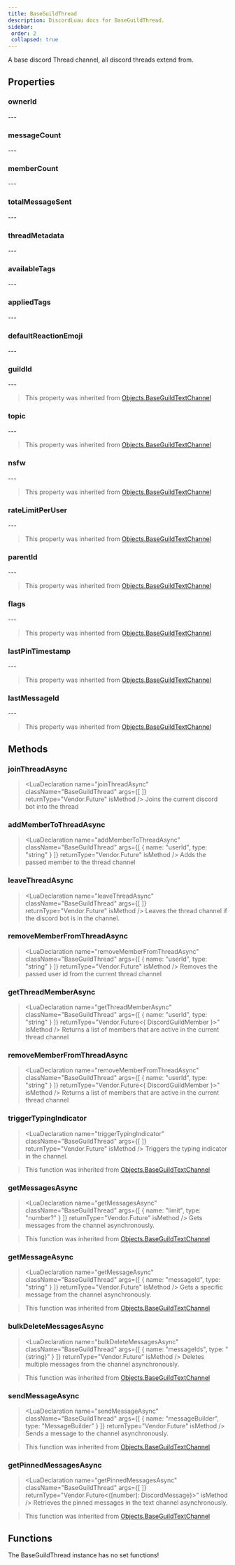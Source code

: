 ```yaml
---
title: BaseGuildThread
description: DiscordLuau docs for BaseGuildThread.
sidebar:
 order: 2
 collapsed: true
---
```

[//]: # (This file was automatically compiled through the Generator luau code under this repository)
[//]: # (if you want to edit the documentation of discord-luau, please write changes)
[//]: # (to the discord-luau repository itself, we extract the comments from discord-luau and translate)
[//]: # (them into markdown files that Nextra can interpret!)

[//]: # (----- DOCUMENT IMPORTS ----- )


[//]: # (----- DOCUMENT DESCRIPTION ----- )

A base discord Thread channel, all discord threads extend from.

[//]: # (----- DOCUMENT PROPERTIES ----- )

## Properties

### ownerId

<LuaProperty name="BaseGuildThread.ownerId" type="string" />
---
	
### messageCount

<LuaProperty name="BaseGuildThread.messageCount" type="number" />
---
	
### memberCount

<LuaProperty name="BaseGuildThread.memberCount" type="number" />
---
	
### totalMessageSent

<LuaProperty name="BaseGuildThread.totalMessageSent" type="number" />
---
	
### threadMetadata

<LuaProperty name="BaseGuildThread.threadMetadata" type="{ archived: boolean, autoArchiveDuration: number, archiveTimestamp: string, locked: boolean, invitable: boolean?, createTimestamp: string? }," />
---
	
### availableTags

<LuaProperty name="BaseGuildThread.availableTags" type="{ { id: string, name: string, moderated: boolean, emojiId: string?, emojiName: string? } }," />
---
	
### appliedTags

<LuaProperty name="BaseGuildThread.appliedTags" type="{ string }" />
---
	
### defaultReactionEmoji

<LuaProperty name="BaseGuildThread.defaultReactionEmoji" type="Objects.DiscordEmoji" />
---
	
### guildId

<LuaProperty name="BaseGuildThread.guildId" type="string" />
---
	

> This property was inherited from [Objects.BaseGuildTextChannel](Objects.BaseGuildTextChannel)
### topic

<LuaProperty name="BaseGuildThread.topic" type="string" />
---
	

> This property was inherited from [Objects.BaseGuildTextChannel](Objects.BaseGuildTextChannel)
### nsfw

<LuaProperty name="BaseGuildThread.nsfw" type="boolean" />
---
	

> This property was inherited from [Objects.BaseGuildTextChannel](Objects.BaseGuildTextChannel)
### rateLimitPerUser

<LuaProperty name="BaseGuildThread.rateLimitPerUser" type="number" />
---
	

> This property was inherited from [Objects.BaseGuildTextChannel](Objects.BaseGuildTextChannel)
### parentId

<LuaProperty name="BaseGuildThread.parentId" type="string" />
---
	

> This property was inherited from [Objects.BaseGuildTextChannel](Objects.BaseGuildTextChannel)
### flags

<LuaProperty name="BaseGuildThread.flags" type="number" />
---
	

> This property was inherited from [Objects.BaseGuildTextChannel](Objects.BaseGuildTextChannel)
### lastPinTimestamp

<LuaProperty name="BaseGuildThread.lastPinTimestamp" type="string" />
---
	

> This property was inherited from [Objects.BaseGuildTextChannel](Objects.BaseGuildTextChannel)
### lastMessageId

<LuaProperty name="BaseGuildThread.lastMessageId" type="string?" />
---
	

> This property was inherited from [Objects.BaseGuildTextChannel](Objects.BaseGuildTextChannel)

[//]: # (----- DOCUMENT METHODS ----- )

## Methods

### joinThreadAsync

> <LuaDeclaration name="joinThreadAsync" className="BaseGuildThread" args={[  ]} returnType="Vendor.Future<unknown>" isMethod />
Joins the current discord bot into the thread
### addMemberToThreadAsync

> <LuaDeclaration name="addMemberToThreadAsync" className="BaseGuildThread" args={[ { name: "userId", type: "string" } ]} returnType="Vendor.Future<unknown>" isMethod />
Adds the passed member to the thread channel
### leaveThreadAsync

> <LuaDeclaration name="leaveThreadAsync" className="BaseGuildThread" args={[  ]} returnType="Vendor.Future<unknown>" isMethod />
Leaves the thread channel if the discord bot is in the channel.
### removeMemberFromThreadAsync

> <LuaDeclaration name="removeMemberFromThreadAsync" className="BaseGuildThread" args={[ { name: "userId", type: "string" } ]} returnType="Vendor.Future<unknown>" isMethod />
Removes the passed user id from the current thread channel
### getThreadMemberAsync

> <LuaDeclaration name="getThreadMemberAsync" className="BaseGuildThread" args={[ { name: "userId", type: "string" } ]} returnType="Vendor.Future<{ DiscordGuildMember }>" isMethod />
Returns a list of members that are active in the current thread channel
### removeMemberFromThreadAsync

> <LuaDeclaration name="removeMemberFromThreadAsync" className="BaseGuildThread" args={[ { name: "userId", type: "string" } ]} returnType="Vendor.Future<{ DiscordGuildMember }>" isMethod />
Returns a list of members that are active in the current thread channel
### triggerTypingIndicator

> <LuaDeclaration name="triggerTypingIndicator" className="BaseGuildThread" args={[  ]} returnType="Vendor.Future" isMethod />
Triggers the typing indicator in the channel.

> This function was inherited from [Objects.BaseGuildTextChannel](Objects.BaseGuildTextChannel)
### getMessagesAsync

> <LuaDeclaration name="getMessagesAsync" className="BaseGuildThread" args={[ { name: "limit", type: "number?" } ]} returnType="Vendor.Future" isMethod />
Gets messages from the channel asynchronously.

> This function was inherited from [Objects.BaseGuildTextChannel](Objects.BaseGuildTextChannel)
### getMessageAsync

> <LuaDeclaration name="getMessageAsync" className="BaseGuildThread" args={[ { name: "messageId", type: "string" } ]} returnType="Vendor.Future" isMethod />
Gets a specific message from the channel asynchronously.

> This function was inherited from [Objects.BaseGuildTextChannel](Objects.BaseGuildTextChannel)
### bulkDeleteMessagesAsync

> <LuaDeclaration name="bulkDeleteMessagesAsync" className="BaseGuildThread" args={[ { name: "messageIds", type: "{string}" } ]} returnType="Vendor.Future" isMethod />
Deletes multiple messages from the channel asynchronously.

> This function was inherited from [Objects.BaseGuildTextChannel](Objects.BaseGuildTextChannel)
### sendMessageAsync

> <LuaDeclaration name="sendMessageAsync" className="BaseGuildThread" args={[ { name: "messageBuilder", type: "MessageBuilder" } ]} returnType="Vendor.Future" isMethod />
Sends a message to the channel asynchronously.

> This function was inherited from [Objects.BaseGuildTextChannel](Objects.BaseGuildTextChannel)
### getPinnedMessagesAsync

> <LuaDeclaration name="getPinnedMessagesAsync" className="BaseGuildThread" args={[  ]} returnType="Vendor.Future<{[number]: DiscordMessage}>" isMethod />
Retrieves the pinned messages in the text channel asynchronously.

> This function was inherited from [Objects.BaseGuildTextChannel](Objects.BaseGuildTextChannel)

[//]: # (----- DOCUMENT FUNCTIONS ----- )

## Functions

The BaseGuildThread instance has no set functions!

